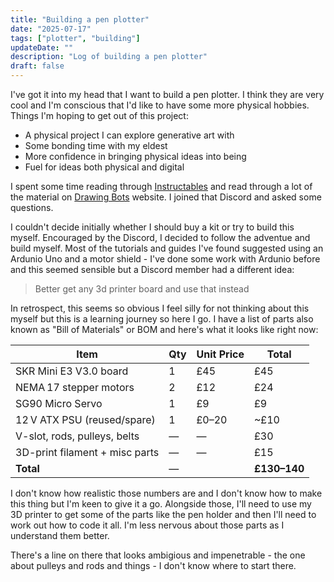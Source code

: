 ```yaml
---
title: "Building a pen plotter"
date: "2025-07-17"
tags: ["plotter", "building"]
updateDate: ""
description: "Log of building a pen plotter"
draft: false
---
```


I've got it into my head that I want to build a pen plotter. I think they are very cool and I'm conscious that I'd like to have some more physical hobbies. Things I'm hoping to get out of this project:

- A physical project I can explore generative art with
- Some bonding time with my eldest
- More confidence in bringing physical ideas into being
- Fuel for ideas both physical and digital 

I spent some time reading through [Instructables](https://instructables.com) and read through a lot of the material on [Drawing Bots](https://drawingbots.net) website. I joined that Discord and asked some questions.

I couldn't decide initially whether I should buy a kit or try to build this myself. Encouraged by the Discord, I decided to follow the adventue and build myself. Most of the tutorials and guides I've found suggested using an Ardunio Uno and a motor shield - I've done some work with Ardunio before and this seemed sensible but a Discord member had a different idea:

> Better get any 3d printer board and use that instead

In retrospect, this seems so obvious I feel silly for not thinking about this myself but this is a learning journey so here I go. I have a list of parts also known as "Bill of Materials" or BOM and here's what it looks like right now:

| Item                           | Qty | Unit Price | Total        |
| ------------------------------ | --- | ---------- | ------------ |
| SKR Mini E3 V3.0 board         | 1   | £45        | £45          |
| NEMA 17 stepper motors         | 2   | £12        | £24          |
| SG90 Micro Servo               | 1   | £9         | £9           |
| 12 V ATX PSU (reused/spare)    | 1   | £0–20      | \~£10        |
| V-slot, rods, pulleys, belts   | —   | —          | £30          |
| 3D-print filament + misc parts | —   | —          | £15          |
| **Total**                      | —   |            | **£130–140** |

I don't know how realistic those numbers are and I don't know how to make this thing but I'm keen to give it a go. Alongside those, I'll need to use my 3D printer to get some of the parts like the pen holder and then I'll need to work out how to code it all. I'm less nervous about those parts as I understand them better.

There's a line on there that looks ambigious and impenetrable - the one about pulleys and rods and things - I don't know where to start there. 



